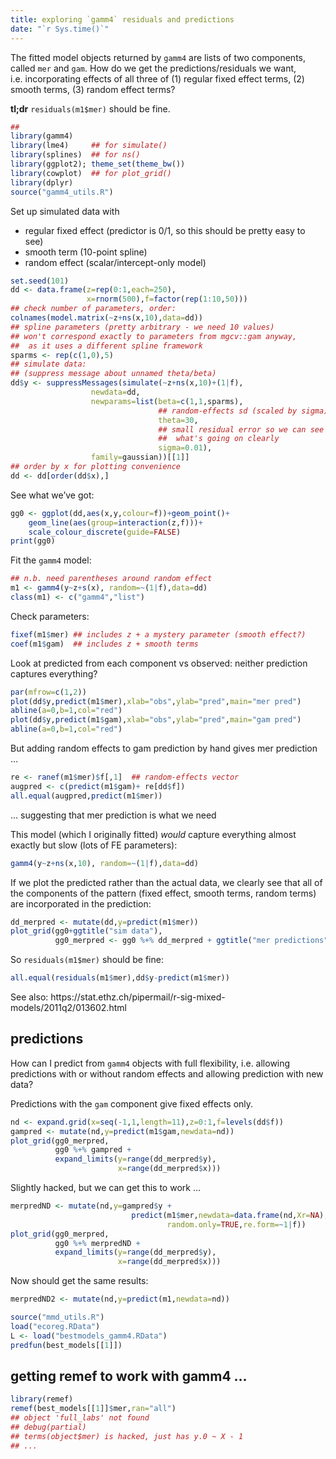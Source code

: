 ```yaml
---
title: exploring `gamm4` residuals and predictions
date: "`r Sys.time()`"
---
```



The fitted model objects returned by `gamm4` are lists of two components, called `mer` and `gam`. How do we get the predictions/residuals we want, i.e. incorporating effects of all three of (1) regular fixed effect terms, (2) smooth terms, (3) random effect terms?

**tl;dr** `residuals(m1$mer)` should be fine.

```r
##
library(gamm4)
library(lme4)     ## for simulate()
library(splines)  ## for ns()
library(ggplot2); theme_set(theme_bw())
library(cowplot)  ## for plot_grid()
library(dplyr)
source("gamm4_utils.R")
```

Set up simulated data with

- regular fixed effect (predictor is 0/1, so this should be pretty easy to see)
- smooth term (10-point spline)
- random effect (scalar/intercept-only model)

```r
set.seed(101)
dd <- data.frame(z=rep(0:1,each=250),
                 x=rnorm(500),f=factor(rep(1:10,50)))
## check number of parameters, order:
colnames(model.matrix(~z+ns(x,10),data=dd))
## spline parameters (pretty arbitrary - we need 10 values)
## won't correspond exactly to parameters from mgcv::gam anyway,
##  as it uses a different spline framework
sparms <- rep(c(1,0),5)
## simulate data:
## (suppress message about unnamed theta/beta)
dd$y <- suppressMessages(simulate(~z+ns(x,10)+(1|f),
                  newdata=dd,
                  newparams=list(beta=c(1,1,sparms),
                                 ## random-effects sd (scaled by sigma)
                                 theta=30,
                                 ## small residual error so we can see
                                 ##  what's going on clearly
                                 sigma=0.01),
                  family=gaussian))[[1]]
## order by x for plotting convenience
dd <- dd[order(dd$x),]
```

See what we've got:

```r
gg0 <- ggplot(dd,aes(x,y,colour=f))+geom_point()+
    geom_line(aes(group=interaction(z,f)))+
    scale_colour_discrete(guide=FALSE)
print(gg0)
```

Fit the `gamm4` model:
```r
## n.b. need parentheses around random effect
m1 <- gamm4(y~z+s(x), random=~(1|f),data=dd)
class(m1) <- c("gamm4","list")
```

Check parameters:
```r
fixef(m1$mer) ## includes z + a mystery parameter (smooth effect?)
coef(m1$gam)  ## includes z + smooth terms
```

Look at predicted from each component vs observed:
neither prediction captures everything?

```r
par(mfrow=c(1,2))
plot(dd$y,predict(m1$mer),xlab="obs",ylab="pred",main="mer pred")
abline(a=0,b=1,col="red")
plot(dd$y,predict(m1$gam),xlab="obs",ylab="pred",main="gam pred")
abline(a=0,b=1,col="red")
```

But adding random effects to gam prediction by hand gives
mer prediction ...

```r
re <- ranef(m1$mer)$f[,1]  ## random-effects vector
augpred <- c(predict(m1$gam)+ re[dd$f])
all.equal(augpred,predict(m1$mer))
```

... suggesting that mer prediction is what we need

This model (which I originally fitted) *would* capture everything almost exactly
but slow (lots of FE parameters):
```r
gamm4(y~z+ns(x,10), random=~(1|f),data=dd)
```

If we plot the predicted rather than the actual data, we clearly
see that all of the components of the pattern (fixed effect,
smooth terms, random terms) are incorporated in the prediction:

```r
dd_merpred <- mutate(dd,y=predict(m1$mer))
plot_grid(gg0+ggtitle("sim data"),
          gg0_merpred <- gg0 %+% dd_merpred + ggtitle("mer predictions"))
```


So `residuals(m1$mer)` should be fine:

```r
all.equal(residuals(m1$mer),dd$y-predict(m1$mer))
```

See also: https://stat.ethz.ch/pipermail/r-sig-mixed-models/2011q2/013602.html

## predictions

How can I predict from `gamm4` objects with full flexibility, i.e. allowing predictions with or without random effects and allowing prediction with new data?

Predictions with the `gam` component give fixed effects only.

```r
nd <- expand.grid(x=seq(-1,1,length=11),z=0:1,f=levels(dd$f))
gampred <- mutate(nd,y=predict(m1$gam,newdata=nd))
plot_grid(gg0_merpred,
          gg0 %+% gampred +
          expand_limits(y=range(dd_merpred$y),
                        x=range(dd_merpred$x)))
```                                   

Slightly hacked, but we can get this to work ...

```r
merpredND <- mutate(nd,y=gampred$y +
                           predict(m1$mer,newdata=data.frame(nd,Xr=NA),
                                   random.only=TRUE,re.form=~1|f))
plot_grid(gg0_merpred,
          gg0 %+% merpredND +
          expand_limits(y=range(dd_merpred$y),
                        x=range(dd_merpred$x)))
```

Now should get the same results:

```r
merpredND2 <- mutate(nd,y=predict(m1,newdata=nd))
```

```r
source("mmd_utils.R")
load("ecoreg.RData")
L <- load("bestmodels_gamm4.RData")
predfun(best_models[[1]])
```

## getting remef to work with gamm4 ...

```r
library(remef)
remef(best_models[[1]]$mer,ran="all")
## object 'full_labs' not found
## debug(partial)
## terms(object$mer) is hacked, just has y.0 ~ X - 1
## ...
```
